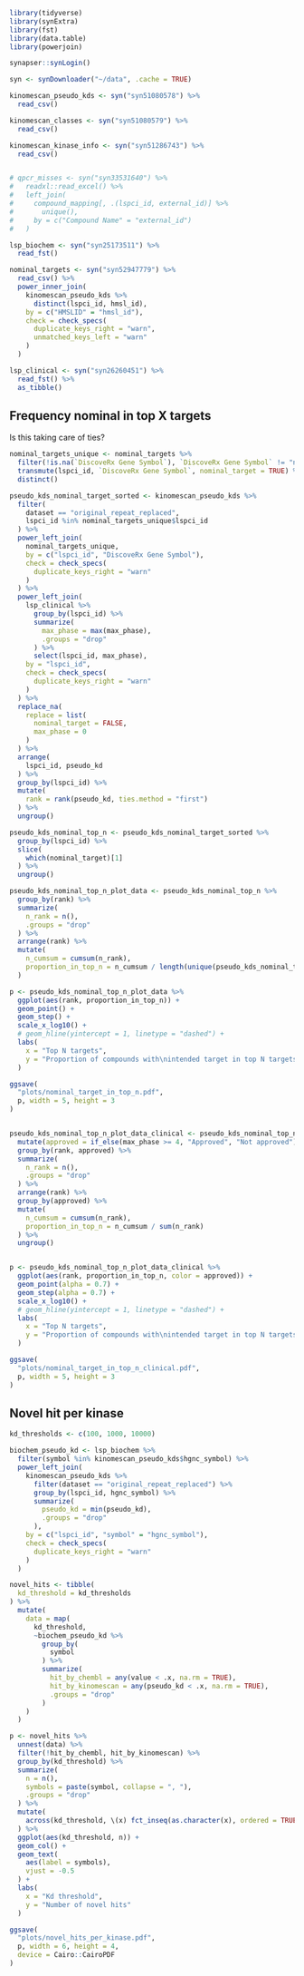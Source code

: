 
```r
library(tidyverse)
library(synExtra)
library(fst)
library(data.table)
library(powerjoin)

synapser::synLogin()

syn <- synDownloader("~/data", .cache = TRUE)
```

```r
kinomescan_pseudo_kds <- syn("syn51080578") %>%
  read_csv()

kinomescan_classes <- syn("syn51080579") %>%
  read_csv()

kinomescan_kinase_info <- syn("syn51286743") %>%
  read_csv()


# qpcr_misses <- syn("syn33531640") %>%
#   readxl::read_excel() %>%
#   left_join(
#     compound_mapping[, .(lspci_id, external_id)] %>%
#       unique(),
#     by = c("Compound Name" = "external_id")
#   )

lsp_biochem <- syn("syn25173511") %>%
  read_fst()

nominal_targets <- syn("syn52947779") %>%
  read_csv() %>%
  power_inner_join(
    kinomescan_pseudo_kds %>%
      distinct(lspci_id, hmsl_id),
    by = c("HMSLID" = "hmsl_id"),
    check = check_specs(
      duplicate_keys_right = "warn",
      unmatched_keys_left = "warn"
    )
  )

lsp_clinical <- syn("syn26260451") %>%
  read_fst() %>%
  as_tibble()
```


## Frequency nominal in top X targets

Is this taking care of ties?

```r
nominal_targets_unique <- nominal_targets %>%
  filter(!is.na(`DiscoveRx Gene Symbol`), `DiscoveRx Gene Symbol` != "n/a") %>%
  transmute(lspci_id, `DiscoveRx Gene Symbol`, nominal_target = TRUE) %>%
  distinct()

pseudo_kds_nominal_target_sorted <- kinomescan_pseudo_kds %>%
  filter(
    dataset == "original_repeat_replaced",
    lspci_id %in% nominal_targets_unique$lspci_id
  ) %>%
  power_left_join(
    nominal_targets_unique,
    by = c("lspci_id", "DiscoveRx Gene Symbol"),
    check = check_specs(
      duplicate_keys_right = "warn"
    )
  ) %>%
  power_left_join(
    lsp_clinical %>%
      group_by(lspci_id) %>%
      summarize(
        max_phase = max(max_phase),
        .groups = "drop"
      ) %>%
      select(lspci_id, max_phase),
    by = "lspci_id",
    check = check_specs(
      duplicate_keys_right = "warn"
    )
  ) %>%
  replace_na(
    replace = list(
      nominal_target = FALSE,
      max_phase = 0
    )
  ) %>%
  arrange(
    lspci_id, pseudo_kd
  ) %>%
  group_by(lspci_id) %>%
  mutate(
    rank = rank(pseudo_kd, ties.method = "first")
  ) %>%
  ungroup()

pseudo_kds_nominal_top_n <- pseudo_kds_nominal_target_sorted %>%
  group_by(lspci_id) %>%
  slice(
    which(nominal_target)[1]
  ) %>%
  ungroup()

pseudo_kds_nominal_top_n_plot_data <- pseudo_kds_nominal_top_n %>%
  group_by(rank) %>%
  summarize(
    n_rank = n(),
    .groups = "drop"
  ) %>%
  arrange(rank) %>%
  mutate(
    n_cumsum = cumsum(n_rank),
    proportion_in_top_n = n_cumsum / length(unique(pseudo_kds_nominal_target_sorted$lspci_id))
  )

p <- pseudo_kds_nominal_top_n_plot_data %>%
  ggplot(aes(rank, proportion_in_top_n)) +
  geom_point() +
  geom_step() +
  scale_x_log10() +
  # geom_hline(yintercept = 1, linetype = "dashed") +
  labs(
    x = "Top N targets",
    y = "Proportion of compounds with\nintended target in top N targets"
  )

ggsave(
  "plots/nominal_target_in_top_n.pdf",
  p, width = 5, height = 3
)


pseudo_kds_nominal_top_n_plot_data_clinical <- pseudo_kds_nominal_top_n %>%
  mutate(approved = if_else(max_phase >= 4, "Approved", "Not approved")) %>%
  group_by(rank, approved) %>%
  summarize(
    n_rank = n(),
    .groups = "drop"
  ) %>%
  arrange(rank) %>%
  group_by(approved) %>%
  mutate(
    n_cumsum = cumsum(n_rank),
    proportion_in_top_n = n_cumsum / sum(n_rank)
  ) %>%
  ungroup()


p <- pseudo_kds_nominal_top_n_plot_data_clinical %>%
  ggplot(aes(rank, proportion_in_top_n, color = approved)) +
  geom_point(alpha = 0.7) +
  geom_step(alpha = 0.7) +
  scale_x_log10() +
  # geom_hline(yintercept = 1, linetype = "dashed") +
  labs(
    x = "Top N targets",
    y = "Proportion of compounds with\nintended target in top N targets"
  )

ggsave(
  "plots/nominal_target_in_top_n_clinical.pdf",
  p, width = 5, height = 3
)

```


## Novel hit per kinase

```r
kd_thresholds <- c(100, 1000, 10000)

biochem_pseudo_kd <- lsp_biochem %>%
  filter(symbol %in% kinomescan_pseudo_kds$hgnc_symbol) %>%
  power_left_join(
    kinomescan_pseudo_kds %>%
      filter(dataset == "original_repeat_replaced") %>%
      group_by(lspci_id, hgnc_symbol) %>%
      summarize(
        pseudo_kd = min(pseudo_kd),
        .groups = "drop"
      ),
    by = c("lspci_id", "symbol" = "hgnc_symbol"),
    check = check_specs(
      duplicate_keys_right = "warn"
    )
  )

novel_hits <- tibble(
  kd_threshold = kd_thresholds
) %>%
  mutate(
    data = map(
      kd_threshold,
      ~biochem_pseudo_kd %>%
        group_by(
          symbol
        ) %>%
        summarize(
          hit_by_chembl = any(value < .x, na.rm = TRUE),
          hit_by_kinomescan = any(pseudo_kd < .x, na.rm = TRUE),
          .groups = "drop"
        )
    )
  )

p <- novel_hits %>%
  unnest(data) %>%
  filter(!hit_by_chembl, hit_by_kinomescan) %>%
  group_by(kd_threshold) %>%
  summarize(
    n = n(),
    symbols = paste(symbol, collapse = ", "),
    .groups = "drop"
  ) %>%
  mutate(
    across(kd_threshold, \(x) fct_inseq(as.character(x), ordered = TRUE) %>% fct_relabel(\(y) paste0("≤", y)))
  ) %>%
  ggplot(aes(kd_threshold, n)) +
  geom_col() +
  geom_text(
    aes(label = symbols),
    vjust = -0.5
  ) +
  labs(
    x = "Kd threshold",
    y = "Number of novel hits"
  )

ggsave(
  "plots/novel_hits_per_kinase.pdf",
  p, width = 6, height = 4,
  device = Cairo::CairoPDF
)
```

